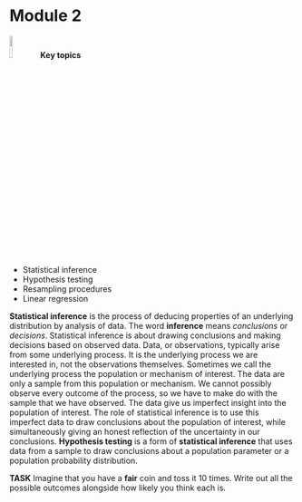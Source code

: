 # Module 2 {-}


<div class="alert alert-success" role="alert">
![](https://github.com/BIOSCI738/cowstats/blob/main/img/code_bell.png?raw=true){width=10%} <strong>Key topics</strong> 

<ul>
   <li>Statistical inference</li>
   <li>Hypothesis testing</li>
   <li>Resampling procedures</li>
   <li>Linear regression</li>
 </ul>

</div>

**Statistical inference** is the process of deducing properties of an underlying distribution by analysis of data. The word **inference** means *conclusions* or *decisions*. Statistical inference is about drawing conclusions and making decisions based on observed data. Data, or observations, typically arise from some underlying process. It is the underlying process  we are interested in, not the observations themselves.  Sometimes we call the underlying process the population or mechanism of interest.  The data are only a sample from this population or mechanism.  We cannot possibly observe every outcome of the process, so we have to make do with the sample that we have observed. The data give us imperfect insight into the population of interest. The role of statistical inference is to use this imperfect data to draw conclusions about the population of interest, while simultaneously giving an honest reflection of the uncertainty in our conclusions. **Hypothesis testing** is a form of **statistical inference** that uses data from a sample to draw conclusions about a population parameter or a population probability distribution. 


<div class="alert alert-warning">
  <strong>TASK</strong> Imagine that you have a **fair** coin and toss it 10 times. Write out all the possible outcomes alongside how likely you think each is.
  
</div>
